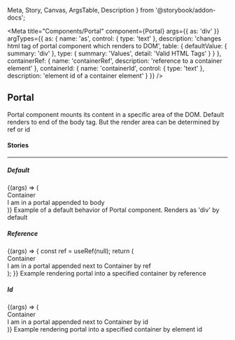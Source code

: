   Meta,
  Story,
  Canvas,
  ArgsTable,
  Description
} from '@storybook/addon-docs';

<Meta
  title="Components/Portal"
  component={Portal}
  args={{
    as: 'div'
  }}
  argTypes={{
    as: {
      name: 'as',
      control: { type: 'text' },
      description: 'changes html tag of portal component which renders to DOM',
      table: {
        defaultValue: { summary: 'div' },
        type: { summary: 'Values', detail: 'Valid HTML Tags' }
      }
    },
    containerRef: {
      name: 'containerRef',
      description: 'reference to a container element'
    },
    containerId: {
      name: 'containerId',
      control: { type: 'text' },
      description: 'element id of a container element'
    }
  }}
/>

## Portal

<p
  style={{
    color: 'white',
    padding: '10px',
    fontWeight: 'bold',
    borderRadius: '4px',
    backgroundColor: '#1B5193'
  }}
>
  Portal component mounts its content in a specific area of the DOM. Default
  renders to end of the body tag. But the render area can be determined by ref
  or id
</p>

#### Stories

<hr />

##### Default

<Canvas>
  <Story name="Default" inline={false}>
    {(args) => (
      <div>
        <div
          style={{
            padding: '10px',
            borderRadius: '6px',
            border: '3px solid #52AD36'
          }}
        >
          <span>Container</span>
        </div>
        <Portal {...args}>I am in a portal appended to body</Portal>
      </div>
    )}
  </Story>
</Canvas>

<Description story="Default">
  Example of a default behavior of Portal component. Renders as 'div' by default
</Description>

<ArgsTable story="Default" />

##### Reference

<Canvas>
  <Story name="Reference" inline={false}>
    {(args) => {
      const ref = useRef(null);
      return (
        <div>
          <div
            ref={ref}
            style={{
              padding: '10px',
              borderRadius: '6px',
              border: '3px solid #52AD36'
            }}
          >
            Container
          </div>
          <Portal {...args} containerRef={ref}>
            I am in a portal appended next to Container by ref
          </Portal>
        </div>
      );
    }}
  </Story>
</Canvas>

<Description story="Reference">
  Example rendering portal into a specified container by reference
</Description>

<ArgsTable story="Reference" />

##### Id

<Canvas>
  <Story name="Id" inline={false}>
    {(args) => (
      <div>
        <div
          id="my-container"
          style={{
            padding: '10px',
            borderRadius: '6px',
            border: '3px solid #52AD36'
          }}
        >
          <span>Container</span>
        </div>
        <Portal {...args} containerId="my-container">
          I am in a portal appended next to Container by id
        </Portal>
      </div>
    )}
  </Story>
</Canvas>

<Description story="Id">
  Example rendering portal into a specified container by element id
</Description>

<ArgsTable story="Id" />
